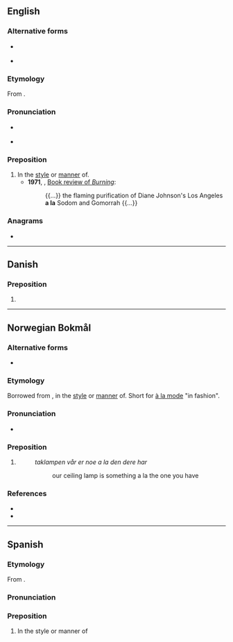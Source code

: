 {{also|Appendix:Variations of "ala"}}
==English==

===Alternative forms===
* {{l|en|à la}} {{qualifier|less common}}
* {{l|en|ala}} {{qualifier|colloquial}}

===Etymology===
From {{bor|en|fr|à la}}.

===Pronunciation===
* {{a|UK}} {{IPA|en|/æ læ/}}
* {{a|US}} {{IPA|en|/ɑ lɑ/}}

===Preposition===
{{en-prep|head=a la}}

# In the [[style]] or [[manner]] of.
#* '''1971''', ''{{w|The New York Times}}'', [https://web.archive.org/web/20090410083445/http://www.nytimes.com/books/00/04/16/specials/johnson-burning.html Book review of ''Burning'']:
#*: {{...}} the flaming purification of Diane Johnson's Los Angeles '''a la''' Sodom and Gomorrah {{...}}

===Anagrams===
* {{anagrams|en|a=aal|AAL|aal}}

----

==Danish==

===Preposition===
{{da-prep}}

# {{alternative form of|da|à la}}

----

==Norwegian Bokmål==

===Alternative forms===
* {{l|nb|à la}}

===Etymology===
Borrowed from {{bor|en|fr|à la}}, in the [[style]] or [[manner]] of. Short for [[à la mode]] "in fashion".

===Pronunciation===
* {{IPA|nb|/al:a/}}

===Preposition===
{{head|nb|preposition}}
# {{l|en|a la}}
#: ''taklampen vår er noe a la den dere har''
#:: our ceiling lamp is something a la the one you have

===References===
* {{R:The Bokmål Dictionary}}
* {{R:NAOB|a la}}

----

==Spanish==

===Etymology===
From {{bor|en|fr|à la}}.

===Pronunciation===
{{IPA|en|/a la/}}

===Preposition===
{{head|es|preposition}}

#In the style or manner of